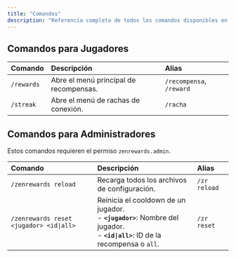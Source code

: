 ```yaml
---
title: "Comandos"
description: "Referencia completa de todos los comandos disponibles en ZenRewards para jugadores y administradores."
---
```


## Comandos para Jugadores

| Comando | Descripción | Alias |
| :--- | :--- | :--- |
| `/rewards` | Abre el menú principal de recompensas. | `/recompensa`, `/reward` |
| `/streak` | Abre el menú de rachas de conexión. | `/racha` |

## Comandos para Administradores

Estos comandos requieren el permiso `zenrewards.admin`.

| Comando | Descripción | Alias |
| :--- | :--- | :--- |
| `/zenrewards reload` | Recarga todos los archivos de configuración. | `/zr reload` |
| `/zenrewards reset <jugador> <id\|all>` | Reinicia el cooldown de un jugador.<br/>- **`<jugador>`**: Nombre del jugador.<br/>- **`<id\|all>`**: ID de la recompensa o `all`. | `/zr reset` |